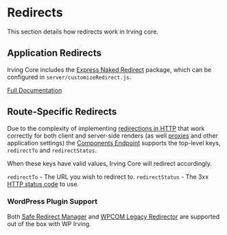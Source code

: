 <Meta title="Features|Redirects" />

# Redirects
This section details how redirects work in Irving core.

## Application Redirects
Irving Core includes the [Express Naked Redirect](https://www.npmjs.com/package/express-naked-redirect) package, which can be configured in `server/customizeRedirect.js`.

[Full Documentation](?path=/docs/configuration-irving-config-js--page#customize-domain-redirects)

## Route-Specific Redirects
Due to the complexity of implementing [redirections in HTTP](https://developer.mozilla.org/en-US/docs/Web/HTTP/Redirections) that work correctly for both client and server-side renders (as well [ proxies](?path=/docs/features-proxies--page) and other application settings) the [Components Endpoint](?path=/docs/components-components-endpoint--page) supports the top-level keys, `redirectTo` and `redirectStatus`.

When these keys have valid values, Irving Core will redirect accordingly.

`redirectTo` - The URL you wish to redirect to.
`redirectStatus` - The 3xx [HTTP status code](https://developer.mozilla.org/en-US/docs/Web/HTTP/Redirections) to use.

### WordPress Plugin Support
Both [Safe Redirect Manager](?path=/docs/integrations-supported-wordpress-plugins--page#safe-redirect-manager) and [WPCOM Legacy Redirector](?path=/docs/integrations-supported-wordpress-plugins--page#wpcom-legacy-redirector) are supported out of the box with WP Irving.
